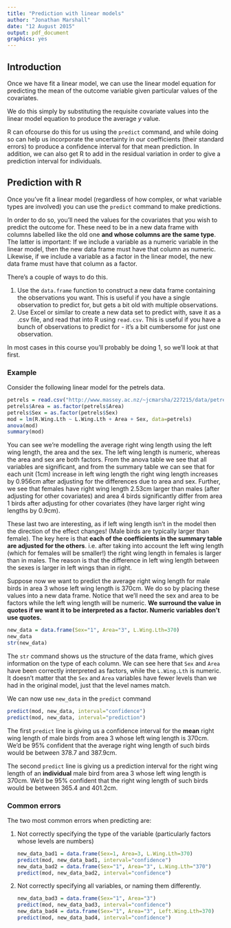 ```yaml
---
title: "Prediction with linear models"
author: "Jonathan Marshall"
date: "12 August 2015"
output: pdf_document
graphics: yes
---
```


## Introduction

Once we have fit a linear model, we can use the linear model equation for predicting the mean of the outcome variable given particular values of the covariates.

We do this simply by substituting the requisite covariate values into the linear model equation to produce the average $y$ value.

R can ofcourse do this for us using the `predict` command, and while doing so can help us incorporate the uncertainty in our coefficients (their standard errors) to produce a confidence interval for that mean prediction. In addition, we can also get R to add in the residual variation in order to give a prediction interval for individuals.

## Prediction with R

Once you've fit a linear model (regardless of how complex, or what variable types are involved) you can use the `predict` command to make predictions.

In order to do so, you'll need the values for the covariates that you wish to predict the outcome for. These need to be in a new data frame with columns labelled like the old one **and whose columns are the same type**. The latter is important: If we include a variable as a numeric variable in the linear model, then the new data frame must have that column as numeric. Likewise, if we include a variable as a factor in the linear model, the new data frame must have that column as a factor.

There's a couple of ways to do this.

1. Use the `data.frame` function to construct a new data frame containing the observations you want. This is useful if you have a single observation to predict for, but gets a bit old with multiple observations.
2. Use Excel or similar to create a new data set to predict with, save it as a .csv file, and read that into R using `read.csv`. This is useful if you have a bunch of observations to predict for - it's a bit cumbersome for just one observation.

In most cases in this course you'll probably be doing 1, so we'll look at that first.

### Example

Consider the following linear model for the petrels data.

```r
petrels = read.csv("http://www.massey.ac.nz/~jcmarsha/227215/data/petrels.csv")
petrels$Area = as.factor(petrels$Area)
petrels$Sex = as.factor(petrels$Sex)
mod = lm(R.Wing.Lth ~ L.Wing.Lth + Area + Sex, data=petrels)
anova(mod)
summary(mod)
```

You can see we're modelling the average right wing length using the left wing length, the area and the sex. The left wing length is numeric, whereas the area and sex are both factors. From the anova table we see that all variables are significant, and from the summary table we can see that for each unit (1cm) increase in left wing length the right wing length increases by 0.956cm after adjusting for the differences due to area and sex. Further, we see that females have right wing length 2.53cm larger than males (after adjusting for other covariates) and area 4 birds significantly differ from area 1 birds after adjusting for other covariates (they have larger right wing lengths by 0.9cm).

These last two are interesting, as if left wing length isn't in the model then the direction of the effect changes! (Male birds are typically larger than female). The key here is that **each of the coefficients in the summary table are adjusted for the others**. i.e. after taking into account the left wing length (which for females will be smaller!) the right wing length in females is larger than in males. The reason is that the difference in left wing length between the sexes is larger in left wings than in right.

Suppose now we want to predict the average right wing length for male birds in area 3 whose left wing length is 370cm. We do so by placing these values into a new data frame. Notice that we'll need the sex and area to be factors while the left wing length will be numeric. **We surround the value in quotes if we want it to be interpreted as a factor. Numeric variables don't use quotes.**

```r
new_data = data.frame(Sex="1", Area="3", L.Wing.Lth=370)
new_data
str(new_data)
```

The `str` command shows us the structure of the data frame, which gives information on the type of each column. We can see here that `Sex` and `Area` have been correctly interpreted as factors, while the `L.Wing.Lth` is numeric. It doesn't matter that the `Sex` and `Area` variables have fewer levels than we had in the original model, just that the level names match.

We can now use `new_data` in the `predict` command
```r
predict(mod, new_data, interval="confidence")
predict(mod, new_data, interval="prediction")
```
The first `predict` line is giving us a confidence interval for the **mean** right wing length of male birds from area 3 whose left wing length is 370cm. We'd be 95% confident that the average right wing length of such birds would be between 378.7 and 387.9cm.

The second `predict` line is giving us a prediction interval for the right wing length of an **individual** male bird from area 3 whose left wing length is 370cm. We'd be 95% confident that the right wing length of such birds would be between 365.4 and 401.2cm.

### Common errors

The two most common errors when predicting are:

1. Not correctly specifying the type of the variable (particularly factors whose levels are numbers)

    ```r
    new_data_bad1 = data.frame(Sex=1, Area=3, L.Wing.Lth=370)
    predict(mod, new_data_bad1, interval="confidence")
    new_data_bad2 = data.frame(Sex="1", Area="3", L.Wing.Lth="370")
    predict(mod, new_data_bad2, interval="confidence")
    ```

2. Not correctly specifying all variables, or naming them differently.

    ```r
    new_data_bad3 = data.frame(Sex="1", Area="3")
    predict(mod, new_data_bad3, interval="confidence")
    new_data_bad4 = data.frame(Sex="1", Area="3", Left.Wing.Lth=370)
    predict(mod, new_data_bad4, interval="confidence")
    ```
